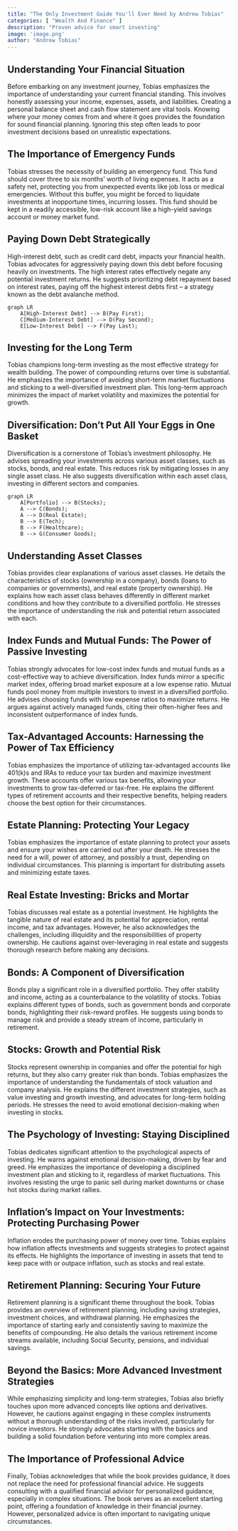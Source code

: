 ```yaml
---
title: "The Only Investment Guide You'll Ever Need by Andrew Tobias"
categories: [ "Wealth And Finance" ]
description: "Proven advice for smart investing"
image: 'image.png'
author: "Andrew Tobias"
---
```

## Understanding Your Financial Situation

Before embarking on any investment journey, Tobias emphasizes the importance of understanding your current financial standing. This involves honestly assessing your income, expenses, assets, and liabilities. Creating a personal balance sheet and cash flow statement are vital tools. Knowing where your money comes from and where it goes provides the foundation for sound financial planning. Ignoring this step often leads to poor investment decisions based on unrealistic expectations.

## The Importance of Emergency Funds

Tobias stresses the necessity of building an emergency fund.  This fund should cover three to six months' worth of living expenses.  It acts as a safety net, protecting you from unexpected events like job loss or medical emergencies.  Without this buffer, you might be forced to liquidate investments at inopportune times, incurring losses. This fund should be kept in a readily accessible, low-risk account like a high-yield savings account or money market fund.

## Paying Down Debt Strategically

High-interest debt, such as credit card debt, impacts your financial health. Tobias advocates for aggressively paying down this debt before focusing heavily on investments. The high interest rates effectively negate any potential investment returns. He suggests prioritizing debt repayment based on interest rates, paying off the highest interest debts first – a strategy known as the debt avalanche method.

```mermaid
graph LR
    A[High-Interest Debt] --> B(Pay First);
    C[Medium-Interest Debt] --> D(Pay Second);
    E[Low-Interest Debt] --> F(Pay Last);
```

## Investing for the Long Term

Tobias champions long-term investing as the most effective strategy for wealth building. The power of compounding returns over time is substantial.  He emphasizes the importance of avoiding short-term market fluctuations and sticking to a well-diversified investment plan.  This long-term approach minimizes the impact of market volatility and maximizes the potential for growth.

## Diversification: Don't Put All Your Eggs in One Basket

Diversification is a cornerstone of Tobias's investment philosophy.  He advises spreading your investments across various asset classes, such as stocks, bonds, and real estate. This reduces risk by mitigating losses in any single asset class.  He also suggests diversification within each asset class, investing in different sectors and companies.

```mermaid
graph LR
    A[Portfolio] --> B(Stocks);
    A --> C(Bonds);
    A --> D(Real Estate);
    B --> E(Tech);
    B --> F(Healthcare);
    B --> G(Consumer Goods);
```

## Understanding Asset Classes

Tobias provides clear explanations of various asset classes. He details the characteristics of stocks (ownership in a company), bonds (loans to companies or governments), and real estate (property ownership). He explains how each asset class behaves differently in different market conditions and how they contribute to a diversified portfolio.  He stresses the importance of understanding the risk and potential return associated with each.


## Index Funds and Mutual Funds: The Power of Passive Investing

Tobias strongly advocates for low-cost index funds and mutual funds as a cost-effective way to achieve diversification.  Index funds mirror a specific market index, offering broad market exposure at a low expense ratio.  Mutual funds pool money from multiple investors to invest in a diversified portfolio.  He advises choosing funds with low expense ratios to maximize returns.  He argues against actively managed funds, citing their often-higher fees and inconsistent outperformance of index funds.


## Tax-Advantaged Accounts: Harnessing the Power of Tax Efficiency

Tobias emphasizes the importance of utilizing tax-advantaged accounts like 401(k)s and IRAs to reduce your tax burden and maximize investment growth. These accounts offer various tax benefits, allowing your investments to grow tax-deferred or tax-free. He explains the different types of retirement accounts and their respective benefits, helping readers choose the best option for their circumstances.


## Estate Planning: Protecting Your Legacy

Tobias emphasizes the importance of estate planning to protect your assets and ensure your wishes are carried out after your death. He stresses the need for a will, power of attorney, and possibly a trust, depending on individual circumstances. This planning is important for distributing assets and minimizing estate taxes.


## Real Estate Investing:  Bricks and Mortar

Tobias discusses real estate as a potential investment. He highlights the tangible nature of real estate and its potential for appreciation, rental income, and tax advantages.  However, he also acknowledges the challenges, including illiquidity and the responsibilities of property ownership.  He cautions against over-leveraging in real estate and suggests thorough research before making any decisions.


## Bonds: A Component of Diversification

Bonds play a significant role in a diversified portfolio.  They offer stability and income, acting as a counterbalance to the volatility of stocks.  Tobias explains different types of bonds, such as government bonds and corporate bonds, highlighting their risk-reward profiles.  He suggests using bonds to manage risk and provide a steady stream of income, particularly in retirement.


## Stocks:  Growth and Potential Risk

Stocks represent ownership in companies and offer the potential for high returns, but they also carry greater risk than bonds. Tobias emphasizes the importance of understanding the fundamentals of stock valuation and company analysis.  He explains the different investment strategies, such as value investing and growth investing, and advocates for long-term holding periods. He stresses the need to avoid emotional decision-making when investing in stocks.


##  The Psychology of Investing:  Staying Disciplined

Tobias dedicates significant attention to the psychological aspects of investing.  He warns against emotional decision-making, driven by fear and greed.  He emphasizes the importance of developing a disciplined investment plan and sticking to it, regardless of market fluctuations.  This involves resisting the urge to panic sell during market downturns or chase hot stocks during market rallies.


## Inflation's Impact on Your Investments: Protecting Purchasing Power

Inflation erodes the purchasing power of money over time.  Tobias explains how inflation affects investments and suggests strategies to protect against its effects.  He highlights the importance of investing in assets that tend to keep pace with or outpace inflation, such as stocks and real estate.


## Retirement Planning: Securing Your Future

Retirement planning is a significant theme throughout the book. Tobias provides an overview of retirement planning, including saving strategies, investment choices, and withdrawal planning.  He emphasizes the importance of starting early and consistently saving to maximize the benefits of compounding.  He also details the various retirement income streams available, including Social Security, pensions, and individual savings.


##  Beyond the Basics:  More Advanced Investment Strategies

While emphasizing simplicity and long-term strategies, Tobias also briefly touches upon more advanced concepts like options and derivatives.  However, he cautions against engaging in these complex instruments without a thorough understanding of the risks involved, particularly for novice investors. He strongly advocates starting with the basics and building a solid foundation before venturing into more complex areas.

## The Importance of Professional Advice

Finally, Tobias acknowledges that while the book provides guidance, it does not replace the need for professional financial advice. He suggests consulting with a qualified financial advisor for personalized guidance, especially in complex situations. The book serves as an excellent starting point, offering a foundation of knowledge in their financial journey. However, personalized advice is often important to navigating unique circumstances.

